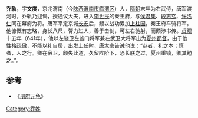 '''乔轨'''，字'''文度'''，京兆渭南（今[[陕西|陕西]][[渭南市|渭南市]][[临渭区|临渭区]]）人，[[隋朝|隋朝]]末年为右武侍，唐军渡河时，乔轨乃迎谒，授通议大夫，进入[[李世民|李世民]]的秦王府，与[[侯君集|侯君集]]、[[段志玄|段志玄]]、[[许洛仁|许洛仁]]同在幕府为将。唐军平定京城[[长安|长安]]后，频以战功累加[[上柱国|上柱国]]，秦王府车骑将军。他慷慨有志略，身长八尺，膂力过人，善于击剑，可左右驰射，而颇涉书传。[[贞观|贞观]]十五年（641年），他以左骁卫左监门将军兼左武卫大将军出为[[夏州|夏州]][[都督|都督]]，由于他性格疏傲，不能以礼自居，出发上任时，[[唐太宗|唐太宗]]告诫他说：“恭者，礼之本；慎者，人之行。卿在宿卫，颇失此道，久留陛阶下，恐长朕之过，夏州重镇，卿其勉之。”。

==参考==
* 《[[册府元龟|册府元龟]]》

[[Category:乔姓|Category:乔姓]]